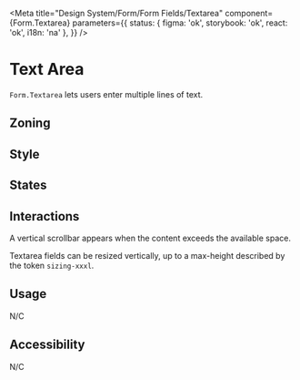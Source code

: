 

<Meta
	title="Design System/Form/Form Fields/Textarea"
	component={Form.Textarea}
	parameters={{
		status: { figma: 'ok', storybook: 'ok', react: 'ok', i18n: 'na' },
	}}
/>

# Text Area

`Form.Textarea` lets users enter multiple lines of text.

## Zoning

<FigmaImage
	src="https://www.figma.com/file/qc8oUSyVJM67gSsbTShftt/%F0%9F%93%90-Zoning?node-id=245%3A268"
	alt="zoning image for text area"
/>

## Style

<FigmaImage
	src="https://www.figma.com/file/610Qgbz9dEHyTTkGeYHZh4/Inputs?node-id=0%3A164"
	alt="Mockup of a textarea"
/>

## States

<Canvas>
	<Story story={Stories.Textarea} />
</Canvas>

## Interactions

A vertical scrollbar appears when the content exceeds the available space.

<Canvas>
	<Story story={Stories.TextareaMaxedOut} />
</Canvas>

Textarea fields can be resized vertically, up to a max-height described by the token `sizing-xxxl`.

## Usage

N/C

## Accessibility

N/C
